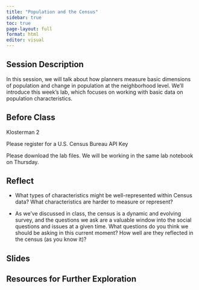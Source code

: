 ```yaml
---
title: "Population and the Census"
sidebar: true
toc: true
page-layout: full
format: html
editor: visual
---
```


## Session Description

In this session, we will talk about how planners measure basic dimensions of population and change in population at the neighborhood level. We'll introduce this week's lab, which focuses on working with basic data on population characteristics.

## Before Class

Klosterman 2

Please register for a U.S. Census Bureau API Key

Please download the lab files. We will be working in the same lab notebook on Thursday.

## Reflect

-   What types of characteristics might be well-represented within Census data? What characteristics are harder to measure or represent?

-   As we've discussed in class, the census is a dynamic and evolving survey, and the questions we ask are a valuable window into the social questions and issues at a given time. What questions do you think we should be asking in this current moment? How well are they reflected in the census (as you know it)?

## Slides

## Resources for Further Exploration
